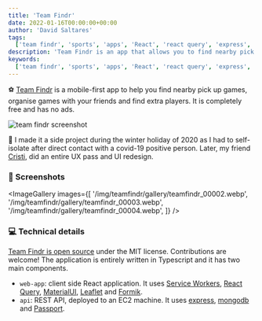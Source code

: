 ```yaml
---
title: 'Team Findr'
date: 2022-01-16T00:00:00+00:00
author: 'David Saltares'
tags:
  ['team findr', 'sports', 'apps', 'React', 'react query', 'express', 'mongodb']
description: 'Team Findr is an app that allows you to find nearby pick up games, organise games with your friends and find extra players'
keywords:
  ['team findr', 'sports', 'apps', 'React', 'react query', 'express', 'mongodb']
---
```


⚽ [Team Findr](https://teamfindr.saltares.com) is a mobile-first app to help you find nearby pick up games, organise games with your friends and find extra players. It is completely free and has no ads.

![team findr screenshot](/img/teamfindr/teamfindr_00001.webp)

🦠 I made it a side project during the winter holiday of 2020 as I had to self-isolate after direct contact with a covid-19 positive person. Later, my friend [Cristi](https://www.linkedin.com/in/cristian-iordan-26b1abb7/), did an entire UX pass and UI redesign.

### 📸 Screenshots

<ImageGallery
  images={[
    '/img/teamfindr/gallery/teamfindr_00002.webp',
    '/img/teamfindr/gallery/teamfindr_00003.webp',
    '/img/teamfindr/gallery/teamfindr_00004.webp',
  ]}
/>

### 💻 Technical details

[Team Findr is open source](https://github.com/dsaltares/teamfindr) under the MIT license. Contributions are welcome! The application is entirely written in Typescript and it has two main components.

- `web-app`: client side React application. It uses [Service Workers](https://developer.mozilla.org/en-US/docs/Web/API/Service_Worker_API), [React Query](https://react-query.tanstack.com/), [MaterialUI](https://mui.com/getting-started/usage/), [Leaflet](https://leafletjs.com/) and [Formik](https://formik.org/).
- `api`: REST API, deployed to an EC2 machine. It uses [express](https://expressjs.com/), [mongodb](https://www.mongodb.com/) and [Passport](https://www.passportjs.org/).
